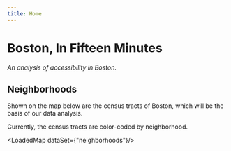 ```yaml
---
title: Home
---
```



# Boston, In Fifteen Minutes

*An analysis of accessibility in Boston.*

## Neighborhoods

Shown on the map below are the census tracts of Boston, which will be the basis of our data analysis.

Currently, the census tracts are color-coded by neighborhood.

<LoadedMap dataSet={"neighborhoods"}/>
